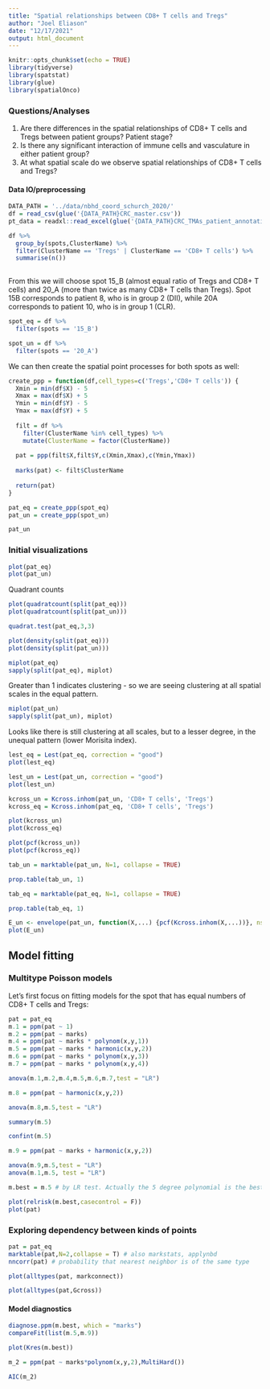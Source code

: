 ```yaml
---
title: "Spatial relationships between CD8+ T cells and Tregs"
author: "Joel Eliason"
date: "12/17/2021"
output: html_document
---
```


```r
knitr::opts_chunk$set(echo = TRUE)
library(tidyverse)
library(spatstat)
library(glue)
library(spatialOnco)
```

### Questions/Analyses

  1. Are there differences in the spatial relationships of CD8+ T cells and Tregs between patient groups? Patient stage?
  2. Is there any significant interaction of immune cells and vasculature in either patient group?
  3. At what spatial scale do we observe spatial relationships of CD8+ T cells and Tregs?
  
  
#### Data IO/preprocessing

```r
DATA_PATH = '../data/nbhd_coord_schurch_2020/'
df = read_csv(glue('{DATA_PATH}CRC_master.csv'))
pt_data = readxl::read_excel(glue('{DATA_PATH}CRC_TMAs_patient_annotations.xlsx'))

```

```r
df %>%
  group_by(spots,ClusterName) %>%
  filter(ClusterName == 'Tregs' | ClusterName == 'CD8+ T cells') %>%
  summarise(n())
  
```
From this we will choose spot 15_B (almost equal ratio of Tregs and CD8+ T cells) and 20_A (more than twice as many CD8+ T cells than Tregs). Spot 15B corresponds to patient 8, who is in group 2 (DII), while 20A corresponds to patient 10, who is in group 1 (CLR).

```r
spot_eq = df %>%
  filter(spots == '15_B')

spot_un = df %>%
  filter(spots == '20_A')
```

We can then create the spatial point processes for both spots as well:

```r
create_ppp = function(df,cell_types=c('Tregs','CD8+ T cells')) {
  Xmin = min(df$X) - 5
  Xmax = max(df$X) + 5
  Ymin = min(df$Y) - 5
  Ymax = max(df$Y) + 5
  
  filt = df %>%
    filter(ClusterName %in% cell_types) %>%
    mutate(ClusterName = factor(ClusterName))
  
  pat = ppp(filt$X,filt$Y,c(Xmin,Xmax),c(Ymin,Ymax))
  
  marks(pat) <- filt$ClusterName
  
  return(pat)
}

pat_eq = create_ppp(spot_eq)
pat_un = create_ppp(spot_un)

pat_un
```


### Initial visualizations

```r
plot(pat_eq)
plot(pat_un)
```
Quadrant counts

```r
plot(quadratcount(split(pat_eq)))
plot(quadratcount(split(pat_un)))

```

```r
quadrat.test(pat_eq,3,3)
```

```r
plot(density(split(pat_eq)))
plot(density(split(pat_un)))
```

```r
miplot(pat_eq)
sapply(split(pat_eq), miplot)
```
Greater than 1 indicates clustering - so we are seeing clustering at all spatial scales in the equal pattern.

```r
miplot(pat_un)
sapply(split(pat_un), miplot)
```

Looks like there is still clustering at all scales, but to a lesser degree, in the unequal pattern (lower Morisita index).

```r
lest_eq = Lest(pat_eq, correction = "good")
plot(lest_eq)

```


```r
lest_un = Lest(pat_un, correction = "good")
plot(lest_un)

```


```r
kcross_un = Kcross.inhom(pat_un, 'CD8+ T cells', 'Tregs')
kcross_eq = Kcross.inhom(pat_eq, 'CD8+ T cells', 'Tregs')

plot(kcross_un)
plot(kcross_eq)
```

```r
plot(pcf(kcross_un))
plot(pcf(kcross_eq))
```

```r
tab_un = marktable(pat_un, N=1, collapse = TRUE)

prop.table(tab_un, 1)

tab_eq = marktable(pat_eq, N=1, collapse = TRUE)

prop.table(tab_eq, 1)
```

```r
E_un <- envelope(pat_un, function(X,...) {pcf(Kcross.inhom(X,...))}, nsim = 9, nrank = 1, fix.n = TRUE, global = TRUE,'CD8+ T cells', 'Tregs')
plot(E_un)
```

## Model fitting

### Multitype Poisson models

Let's first focus on fitting models for the spot that has equal numbers of CD8+ T cells and Tregs:

```r
pat = pat_eq
m.1 = ppm(pat ~ 1)
m.2 = ppm(pat ~ marks)
m.4 = ppm(pat ~ marks * polynom(x,y,1))
m.5 = ppm(pat ~ marks * harmonic(x,y,2))
m.6 = ppm(pat ~ marks * polynom(x,y,3))
m.7 = ppm(pat ~ marks * polynom(x,y,4))

anova(m.1,m.2,m.4,m.5,m.6,m.7,test = "LR")

m.8 = ppm(pat ~ harmonic(x,y,2))

anova(m.8,m.5,test = "LR")

summary(m.5)

confint(m.5)

m.9 = ppm(pat ~ marks + harmonic(x,y,2))

anova(m.9,m.5,test = "LR")
anova(m.1,m.5, test = "LR")

m.best = m.5 # by LR test. Actually the 5 degree polynomial is the best, but I think we are just missing some covariates.

plot(relrisk(m.best,casecontrol = F))
plot(pat)
```

### Exploring dependency between kinds of points

```r
pat = pat_eq
marktable(pat,N=2,collapse = T) # also markstats, applynbd
nncorr(pat) # probability that nearest neighbor is of the same type

plot(alltypes(pat, markconnect))
```

```r
plot(alltypes(pat,Gcross))
```

#### Model diagnostics

```r
diagnose.ppm(m.best, which = "marks")
compareFit(list(m.5,m.9))

plot(Kres(m.best))
```

```r
m_2 = ppm(pat ~ marks*polynom(x,y,2),MultiHard())

AIC(m_2)
```

